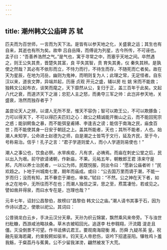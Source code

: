 ```yaml
---
---
---
```

title: 潮州韩文公庙碑 苏 轼
---




匹夫而为百世师，一言而为天下法。是皆有以参天地之化，关盛衰之运；其生也有自来，其逝也有所为矣。故申 吕自岳降，而傅说为列星，古今所传，不可诬也。孟子曰：“吾善养浩然之气。”是气也，寓于寻常之中，而塞乎天地之间。卒然遇之，则王公失其贵，晋楚失其富，良 平失其智，贲 育失其勇，仪 秦失其辨。是孰使之然哉？其必有不依形而立，不恃力而行，不待生而存，不随死而亡者矣。故在天为星辰，在地为河岳，幽则为鬼神，而明则复为人；此理之常，无足怪者。自东汉以来，道丧文弊，异端并起，历唐 贞观 开元之盛，辅以房 杜 姚 宋而不能救；独韩文公起布衣，谈笑而麾之，天下靡然从公，复归于正，盖三百年于此矣。文起八代之衰，而道济天下之溺；忠犯人主之怒，而勇夺三军之帅：此岂非参天地，关盛衰，浩然而独存者乎？

盖尝论天人之辨，以谓人无所不至，惟天不容伪；智可以欺王公，不可以欺豚鱼；力可以得天下，不可以得匹夫匹妇之心：故公之精诚能开衡山之云，而不能回宪宗之惑；能驯鳄鱼之暴，而不能弭皇甫镈、李逢吉之谤；能信于南海之民，庙食百世；而不能使其身一日安于朝廷之上。盖其所能者，天也；其所不能者，人也。始潮人未知学，公命进士赵德为之师，自是潮之士皆笃于文行，延及齐民，至于今，号称易治。信乎！孔子之言：“君子学道则爱人，而小人学道则易使也！”

潮人之事公也，饮食必祭。水旱疾疫，凡有求，必祷焉。而庙在刺史公堂之后，民以出入为艰。前守欲请诸朝，作新庙，不果。元祐五年，朝散郎王君 涤来守是邦，凡所以养士治民者，一以公为师。民既悦服，则出令曰：“愿新公庙者听！”民欢趋之。卜地于州城南七里，期年而庙成。或曰：“公去国万里而谪于潮，不能一岁而归；没而有知，其不眷恋于潮也，审矣。”轼曰：“不然。公之神在天下者，如水之在地中，无所往而不在也；而潮人独信之深，思之至，焄蒿凄怆，若或见之。譬如凿井得泉，而曰水专在是，岂理也哉？”

元丰七年，诏封公昌黎伯，故榜曰“昌黎伯 韩文公之庙。”潮人请书其事于石，因为作诗以遗之，使歌以祀公。其词曰：

公昔骑龙白云乡，手决云汉分天章。天孙为织云锦裳，飘然乘风来帝旁。下与浊世扫秕糠，西游咸池略扶桑。草木衣被昭回光。追逐李 杜参翱翔，汗流籍 湜走且僵。灭没倒景不可望。作书诋佛讥君王。要观南海窥衡 湘，历舜 九疑吊英 皇。祝融先驱海若藏，约束鲛鳄如驱羊。钧天无人帝悲伤，讴吟下招遣巫阳。犦牲鸡卜羞我觞，于粲荔丹与蕉黄。公不少留我涕滂，翩然被发下大荒。